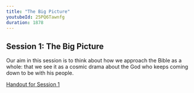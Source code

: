 ```yaml
---
title: "The Big Picture"
youtubeId: 25PQ6Tawnfg
duration: 1878
---
```


## Session 1: The Big Picture

Our aim in this session is to think about how we approach the Bible as a whole: that we see it as a cosmic drama about the God who keeps coming down
to be with his people.

<a href="handouts/en/01.pdf" target="_blank">Handout for Session 1</a>